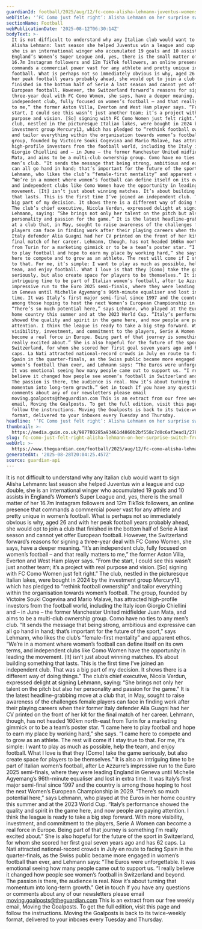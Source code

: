 ```yaml
---
guardianId: football/2025/aug/12/fc-como-alisha-lehmann-juventus-womens-football-serie-a
webTitle: '‘FC Como just felt right’: Alisha Lehmann on her surprise switch from Juventus'
sectionName: Football
webPublicationDate: '2025-08-12T06:30:14Z'
bodyText: >-
  It is not difficult to understand why any Italian club would want to sign
  Alisha Lehmann: last season she helped Juventus win a league and cup double,
  she is an international winger who accumulated 19 goals and 10 assists in
  England’s Women’s Super League and, yes, there is the small matter of her
  16.7m Instagram followers and 12m TikTok followers, an online presence that
  commands a commercial power vast for any athlete and pretty unique in women’s
  football. What is perhaps not so immediately obvious is why, aged 26 and with
  her peak football years probably ahead, she would opt to join a club that
  finished in the bottom half of Serie A last season and cannot yet offer
  European football. However, the Switzerland forward’s reasons for signing a
  three-year deal with FC Como Women, she says, have a deeper meaning. “It’s an
  independent club, fully focused on women’s football – and that really matters
  to me,” the former Aston Villa, Everton and West Ham player says. “From the
  start, I could see this wasn’t just another team; it’s a project with real
  purpose and vision. [So] signing with FC Como Women just felt right.” The
  club, nestled in the picturesque Italian lakes, were bought in 2024 by the
  investment group Mercury13, which has pledged to “rethink football ownership”
  and tailor everything within the organisation towards women’s football. The
  group, founded by Victoire Souki Cogevina and Mario Malavé, has attracted
  high-profile investors from the football world, including the Italy icon
  Giorgio Chiellini and – in June – the former Manchester United midfielder Juan
  Mata, and aims to be a multi-club ownership group. Como have no ties to any
  men’s club. “It sends the message that being strong, ambitious and expressive
  can all go hand in hand; that’s important for the future of the sport,” says
  Lehmann, who likes the club’s “female-first mentality” and apparent ethos.
  “We’re in a moment where women’s football can define itself on its own terms,
  and independent clubs like Como Women have the opportunity in leading the
  movement. [It] isn’t just about winning matches. It’s about building something
  that lasts. This is the first time I’ve joined an independent club. That was a
  big part of my decision. It shows there is a different way of doing things.”
  The club’s chief executive, Nicola Verdun, expressed delight at signing
  Lehmann, saying: “She brings not only her talent on the pitch but also her
  personality and passion for the game.” It is the latest headline-grabbing move
  at a club that, in May, sought to raise awareness of the challenges female
  players can face in finding work after their playing careers when their former
  Italy defender Alia Guagni had her CV printed on the front of her kit for the
  final match of her career. Lehmann, though, has not headed 160km north-east
  from Turin for a marketing gimmick or to be a team’s poster star. “I came here
  to play football and hope to earn my place by working hard,” she says. “I came
  here to compete and to grow as an athlete. The rest will come if I stay true
  to that. For me, it’s simple: I want to play as much as possible, help the
  team, and enjoy football. What I love is that they [Como] take the game
  seriously, but also create space for players to be themselves.” It is also an
  intriguing time to be part of Italian women’s football, after Le Azzurre’s
  impressive run to the Euro 2025 semi-finals, where they were leading England
  in Geneva until Michelle Agyemang’s 96th-minute equaliser and lost in extra
  time. It was Italy’s first major semi-final since 1997 and the country is
  among those hoping to host the next Women’s European Championship in 2029.
  “There’s so much potential here,” says Lehmann, who played at the Euros in her
  home country this summer and at the 2023 World Cup. “Italy’s performance
  showed the quality and spirit in the game here, and now people are paying
  attention. I think the league is ready to take a big step forward. With more
  visibility, investment, and commitment to the players, Serie A Women can
  become a real force in Europe. Being part of that journey is something I’m
  really excited about.” She is also hopeful for the future of the sport in
  Switzerland, for whom she scored her first goal seven years ago and has 62
  caps. La Nati attracted national-record crowds in July en route to facing
  Spain in the quarter-finals, as the Swiss public became more engaged in
  women’s football than ever, and Lehmann says: “The Euros were unforgettable.
  It was emotional seeing how many people came out to support us. “I really
  believe it changed how people see women’s football in Switzerland and beyond.
  The passion is there, the audience is real. Now it’s about turning that
  momentum into long-term growth.” Get in touch If you have any questions or
  comments about any of our newsletters please email
  moving.goalposts@theguardian.com This is an extract from our free weekly
  email, Moving the Goalposts. To get the full edition, visit this page and
  follow the instructions. Moving the Goalposts is back to its twice-weekly
  format, delivered to your inboxes every Tuesday and Thursday.
headline: '‘FC Como just felt right’: Alisha Lehmann on her surprise switch from Juventus'
thumbnail: >-
  https://media.guim.co.uk/987780285a93461d4860b2bf558c7d0c6af3ead1/278_0_3750_3000/500.jpg
slug: fc-como-just-felt-right-alisha-lehmann-on-her-surprise-switch-from-juventus
webUrl: >-
  https://www.theguardian.com/football/2025/aug/12/fc-como-alisha-lehmann-juventus-womens-football-serie-a
generatedAt: '2025-08-28T20:04:25.457Z'
source: guardian-api
---
```

It is not difficult to understand why any Italian club would want to sign Alisha Lehmann: last season she helped Juventus win a league and cup double, she is an international winger who accumulated 19 goals and 10 assists in England’s Women’s Super League and, yes, there is the small matter of her 16.7m Instagram followers and 12m TikTok followers, an online presence that commands a commercial power vast for any athlete and pretty unique in women’s football. What is perhaps not so immediately obvious is why, aged 26 and with her peak football years probably ahead, she would opt to join a club that finished in the bottom half of Serie A last season and cannot yet offer European football. However, the Switzerland forward’s reasons for signing a three-year deal with FC Como Women, she says, have a deeper meaning. “It’s an independent club, fully focused on women’s football – and that really matters to me,” the former Aston Villa, Everton and West Ham player says. “From the start, I could see this wasn’t just another team; it’s a project with real purpose and vision. [So] signing with FC Como Women just felt right.” The club, nestled in the picturesque Italian lakes, were bought in 2024 by the investment group Mercury13, which has pledged to “rethink football ownership” and tailor everything within the organisation towards women’s football. The group, founded by Victoire Souki Cogevina and Mario Malavé, has attracted high-profile investors from the football world, including the Italy icon Giorgio Chiellini and – in June – the former Manchester United midfielder Juan Mata, and aims to be a multi-club ownership group. Como have no ties to any men’s club. “It sends the message that being strong, ambitious and expressive can all go hand in hand; that’s important for the future of the sport,” says Lehmann, who likes the club’s “female-first mentality” and apparent ethos. “We’re in a moment where women’s football can define itself on its own terms, and independent clubs like Como Women have the opportunity in leading the movement. [It] isn’t just about winning matches. It’s about building something that lasts. This is the first time I’ve joined an independent club. That was a big part of my decision. It shows there is a different way of doing things.” The club’s chief executive, Nicola Verdun, expressed delight at signing Lehmann, saying: “She brings not only her talent on the pitch but also her personality and passion for the game.” It is the latest headline-grabbing move at a club that, in May, sought to raise awareness of the challenges female players can face in finding work after their playing careers when their former Italy defender Alia Guagni had her CV printed on the front of her kit for the final match of her career. Lehmann, though, has not headed 160km north-east from Turin for a marketing gimmick or to be a team’s poster star. “I came here to play football and hope to earn my place by working hard,” she says. “I came here to compete and to grow as an athlete. The rest will come if I stay true to that. For me, it’s simple: I want to play as much as possible, help the team, and enjoy football. What I love is that they [Como] take the game seriously, but also create space for players to be themselves.” It is also an intriguing time to be part of Italian women’s football, after Le Azzurre’s impressive run to the Euro 2025 semi-finals, where they were leading England in Geneva until Michelle Agyemang’s 96th-minute equaliser and lost in extra time. It was Italy’s first major semi-final since 1997 and the country is among those hoping to host the next Women’s European Championship in 2029. “There’s so much potential here,” says Lehmann, who played at the Euros in her home country this summer and at the 2023 World Cup. “Italy’s performance showed the quality and spirit in the game here, and now people are paying attention. I think the league is ready to take a big step forward. With more visibility, investment, and commitment to the players, Serie A Women can become a real force in Europe. Being part of that journey is something I’m really excited about.” She is also hopeful for the future of the sport in Switzerland, for whom she scored her first goal seven years ago and has 62 caps. La Nati attracted national-record crowds in July en route to facing Spain in the quarter-finals, as the Swiss public became more engaged in women’s football than ever, and Lehmann says: “The Euros were unforgettable. It was emotional seeing how many people came out to support us. “I really believe it changed how people see women’s football in Switzerland and beyond. The passion is there, the audience is real. Now it’s about turning that momentum into long-term growth.” Get in touch If you have any questions or comments about any of our newsletters please email moving.goalposts@theguardian.com This is an extract from our free weekly email, Moving the Goalposts. To get the full edition, visit this page and follow the instructions. Moving the Goalposts is back to its twice-weekly format, delivered to your inboxes every Tuesday and Thursday.
